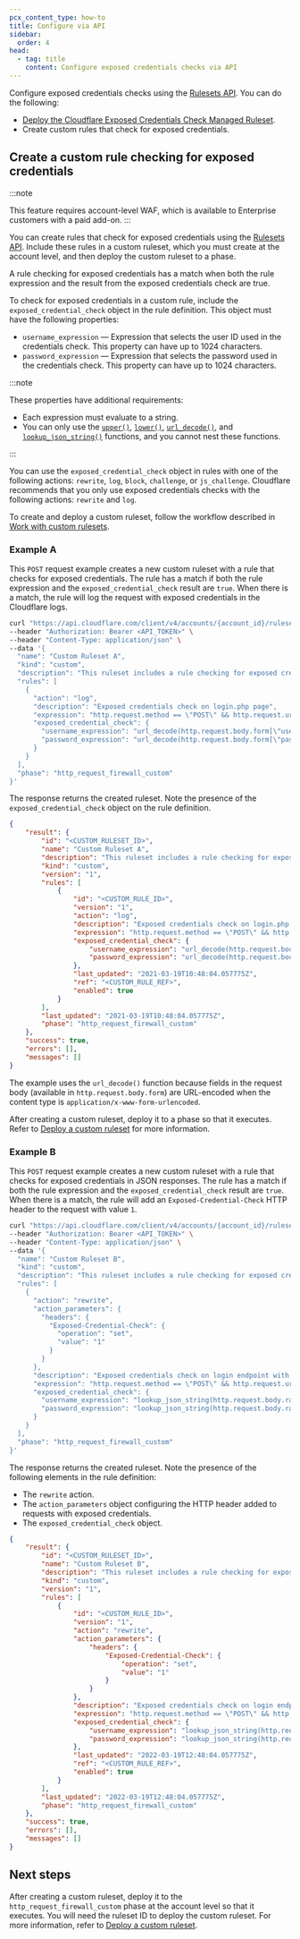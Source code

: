 ```yaml
---
pcx_content_type: how-to
title: Configure via API
sidebar:
  order: 4
head:
  - tag: title
    content: Configure exposed credentials checks via API
---
```


Configure exposed credentials checks using the [Rulesets API](/ruleset-engine/rulesets-api/). You can do the following:

- [Deploy the Cloudflare Exposed Credentials Check Managed Ruleset](/waf/managed-rules/reference/exposed-credentials-check/#configure-via-api).
- Create custom rules that check for exposed credentials.

## Create a custom rule checking for exposed credentials

:::note

This feature requires account-level WAF, which is available to Enterprise customers with a paid add-on.
:::

You can create rules that check for exposed credentials using the [Rulesets API](/ruleset-engine/rulesets-api/). Include these rules in a custom ruleset, which you must create at the account level, and then deploy the custom ruleset to a phase.

A rule checking for exposed credentials has a match when both the rule expression and the result from the exposed credentials check are true.

To check for exposed credentials in a custom rule, include the `exposed_credential_check` object in the rule definition. This object must have the following properties:

- `username_expression` — Expression that selects the user ID used in the credentials check. This property can have up to 1024 characters.
- `password_expression` — Expression that selects the password used in the credentials check. This property can have up to 1024 characters.

:::note

These properties have additional requirements:

- Each expression must evaluate to a string.
- You can only use the [`upper()`](/ruleset-engine/rules-language/functions/#upper), [`lower()`](/ruleset-engine/rules-language/functions/#lower), [`url_decode()`](/ruleset-engine/rules-language/functions/#url_decode), and [`lookup_json_string()`](/ruleset-engine/rules-language/functions/#lookup_json_string) functions, and you cannot nest these functions.

:::

You can use the `exposed_credential_check` object in rules with one of the following actions: `rewrite`, `log`, `block`, `challenge`, or `js_challenge`. Cloudflare recommends that you only use exposed credentials checks with the following actions: `rewrite` and `log`.

To create and deploy a custom ruleset, follow the workflow described in [Work with custom rulesets](/ruleset-engine/custom-rulesets/).

### Example A

This `POST` request example creates a new custom ruleset with a rule that checks for exposed credentials. The rule has a match if both the rule expression and the `exposed_credential_check` result are `true`. When there is a match, the rule will log the request with exposed credentials in the Cloudflare logs.

```bash
curl "https://api.cloudflare.com/client/v4/accounts/{account_id}/rulesets" \
--header "Authorization: Bearer <API_TOKEN>" \
--header "Content-Type: application/json" \
--data '{
  "name": "Custom Ruleset A",
  "kind": "custom",
  "description": "This ruleset includes a rule checking for exposed credentials.",
  "rules": [
    {
      "action": "log",
      "description": "Exposed credentials check on login.php page",
      "expression": "http.request.method == \"POST\" && http.request.uri == \"/login.php\"",
      "exposed_credential_check": {
        "username_expression": "url_decode(http.request.body.form[\"username\"][0])",
        "password_expression": "url_decode(http.request.body.form[\"password\"][0])"
      }
    }
  ],
  "phase": "http_request_firewall_custom"
}'
```

The response returns the created ruleset. Note the presence of the `exposed_credential_check` object on the rule definition.

```json null {15-18}
{
	"result": {
		"id": "<CUSTOM_RULESET_ID>",
		"name": "Custom Ruleset A",
		"description": "This ruleset includes a rule checking for exposed credentials.",
		"kind": "custom",
		"version": "1",
		"rules": [
			{
				"id": "<CUSTOM_RULE_ID>",
				"version": "1",
				"action": "log",
				"description": "Exposed credentials check on login.php page",
				"expression": "http.request.method == \"POST\" && http.request.uri == \"/login.php\"",
				"exposed_credential_check": {
					"username_expression": "url_decode(http.request.body.form[\"username\"][0])",
					"password_expression": "url_decode(http.request.body.form[\"password\"][0])"
				},
				"last_updated": "2021-03-19T10:48:04.057775Z",
				"ref": "<CUSTOM_RULE_REF>",
				"enabled": true
			}
		],
		"last_updated": "2021-03-19T10:48:04.057775Z",
		"phase": "http_request_firewall_custom"
	},
	"success": true,
	"errors": [],
	"messages": []
}
```

The example uses the `url_decode()` function because fields in the request body (available in `http.request.body.form`) are URL-encoded when the content type is `application/x-www-form-urlencoded`.

After creating a custom ruleset, deploy it to a phase so that it executes. Refer to [Deploy a custom ruleset](/ruleset-engine/custom-rulesets/deploy-custom-ruleset/) for more information.

### Example B

This `POST` request example creates a new custom ruleset with a rule that checks for exposed credentials in JSON responses. The rule has a match if both the rule expression and the `exposed_credential_check` result are `true`. When there is a match, the rule will add an `Exposed-Credential-Check` HTTP header to the request with value `1`.

```bash
curl "https://api.cloudflare.com/client/v4/accounts/{account_id}/rulesets" \
--header "Authorization: Bearer <API_TOKEN>" \
--header "Content-Type: application/json" \
--data '{
  "name": "Custom Ruleset B",
  "kind": "custom",
  "description": "This ruleset includes a rule checking for exposed credentials.",
  "rules": [
    {
      "action": "rewrite",
      "action_parameters": {
        "headers": {
          "Exposed-Credential-Check": {
            "operation": "set",
            "value": "1"
          }
        }
      },
      "description": "Exposed credentials check on login endpoint with JSON body",
      "expression": "http.request.method == \"POST\" && http.request.uri == \"/login.php\" && any(http.request.headers[\"content-type\"][*] == \"application/json\")",
      "exposed_credential_check": {
        "username_expression": "lookup_json_string(http.request.body.raw, \"username\")",
        "password_expression": "lookup_json_string(http.request.body.raw, \"password\")"
      }
    }
  ],
  "phase": "http_request_firewall_custom"
}'
```

The response returns the created ruleset. Note the presence of the following elements in the rule definition:

- The `rewrite` action.
- The `action_parameters` object configuring the HTTP header added to requests with exposed credentials.
- The `exposed_credential_check` object.

```json null {12-20,23-26}
{
	"result": {
		"id": "<CUSTOM_RULESET_ID>",
		"name": "Custom Ruleset B",
		"description": "This ruleset includes a rule checking for exposed credentials.",
		"kind": "custom",
		"version": "1",
		"rules": [
			{
				"id": "<CUSTOM_RULE_ID>",
				"version": "1",
				"action": "rewrite",
				"action_parameters": {
					"headers": {
						"Exposed-Credential-Check": {
							"operation": "set",
							"value": "1"
						}
					}
				},
				"description": "Exposed credentials check on login endpoint with JSON body",
				"expression": "http.request.method == \"POST\" && http.request.uri == \"/login.php\" && any(http.request.headers[\"content-type\"][*] == \"application/json\")",
				"exposed_credential_check": {
					"username_expression": "lookup_json_string(http.request.body.raw, \"username\")",
					"password_expression": "lookup_json_string(http.request.body.raw, \"password\")"
				},
				"last_updated": "2022-03-19T12:48:04.057775Z",
				"ref": "<CUSTOM_RULE_REF>",
				"enabled": true
			}
		],
		"last_updated": "2022-03-19T12:48:04.057775Z",
		"phase": "http_request_firewall_custom"
	},
	"success": true,
	"errors": [],
	"messages": []
}
```

## Next steps

After creating a custom ruleset, deploy it to the `http_request_firewall_custom` phase at the account level so that it executes. You will need the ruleset ID to deploy the custom ruleset. For more information, refer to [Deploy a custom ruleset](/ruleset-engine/custom-rulesets/deploy-custom-ruleset/).
